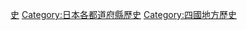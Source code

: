 {{Catnav|頁面分類|各種主題的頁面分類|按國家分類|各國行政區劃|日本行政區劃|日本都道府縣}}
{{日本行政區劃分類導航|歷史}}
{{Commons category|History of Tokushima prefecture}}

{{DEFAULTSORT:Tokushima}}
[[Category:德島縣|史]]
[[Category:日本各都道府縣歷史|Category:日本各都道府縣歷史]]
[[Category:四國地方歷史|Category:四國地方歷史]]
